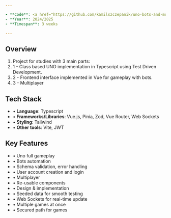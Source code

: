 ```yaml
---

- **Code**: <a href="https://github.com/kamilszczepanik/uno-bots-and-multiplayer" target="_blank">https://github.com/kamilszczepanik/uno-bots-and-multiplayer</a>
- **Year**: 2024/2025
- **Timespan**: 3 weeks

---
```


## Overview

1. Project for studies with 3 main parts:
2. 1 - Class based UNO implementation in Typescript using Test Driven Development.
3. 2 - Frontend interface implemented in Vue for gameplay with bots.
4. 3 - Multiplayer

## Tech Stack

- • **Language**: Typescript
- • **Frameworks/Libraries**: Vue.js, Pinia, Zod, Vue Router, Web Sockets
- • **Styling**: Tailwind
- • **Other tools**: Vite, JWT

## Key Features

- • Uno full gameplay
- • Bots automation
- • Schema validation, error handling
- • User account creation and login
- • Multiplayer
- • Re-usable components
- • Design & implementation
- • Seeded data for smooth testing
- • Web Sockets for real-time update
- • Multiple games at once
- • Secured path for games
